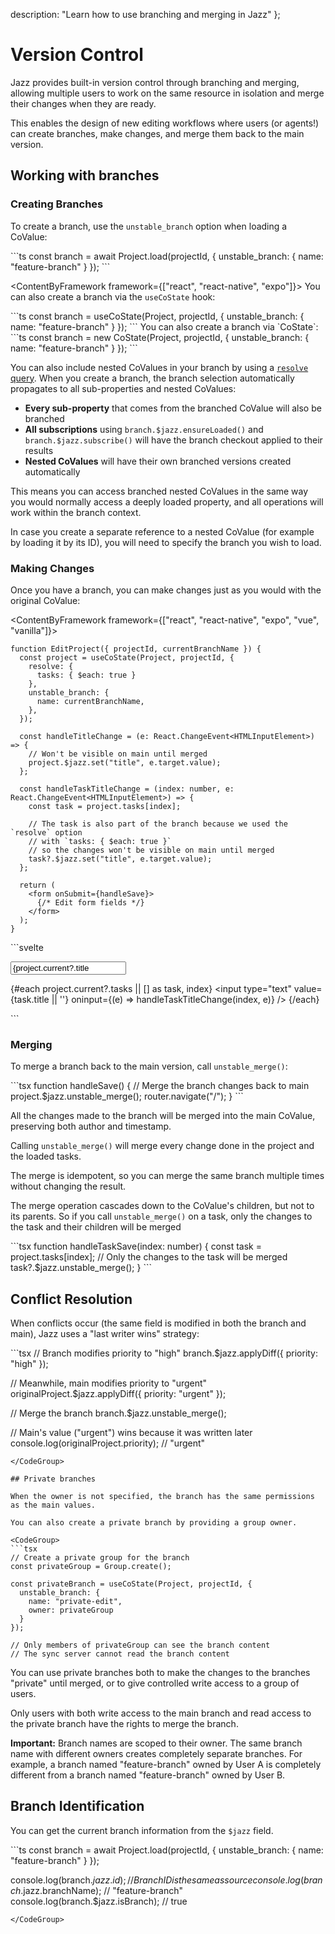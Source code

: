 
  description: "Learn how to use branching and merging in Jazz"
};

# Version Control

Jazz provides built-in version control through branching and merging, allowing multiple users to work on the same resource in isolation and merge their changes when they are ready. 

This enables the design of new editing workflows where users (or agents!) can create branches, make changes, and merge them back to the main version.

## Working with branches

### Creating Branches

To create a branch, use the `unstable_branch` option when loading a CoValue:

<CodeGroup>
```ts
const branch = await Project.load(projectId, {
  unstable_branch: { name: "feature-branch" }
});
```
</CodeGroup>

<ContentByFramework framework={["react", "react-native", "expo"]}>
You can also create a branch via the `useCoState` hook:

<CodeGroup>
```ts
const branch = useCoState(Project, projectId, {
  unstable_branch: { name: "feature-branch" }
});
```
</CodeGroup>
</ContentByFramework>
<ContentByFramework framework={["svelte"]}>
You can also create a branch via `CoState`:

<CodeGroup>
```ts
const branch = new CoState(Project, projectId, {
  unstable_branch: { name: "feature-branch" }
});
```
</CodeGroup>
</ContentByFramework>

You can also include nested CoValues in your branch by using a [`resolve` query](/docs/using-covalues/subscription-and-loading#resolve-queries). When you create a branch, the branch selection automatically propagates to all sub-properties and nested CoValues:

- **Every sub-property** that comes from the branched CoValue will also be branched
- **All subscriptions** using `branch.$jazz.ensureLoaded()` and `branch.$jazz.subscribe()` will have the branch checkout applied to their results
- **Nested CoValues** will have their own branched versions created automatically

This means you can access branched nested CoValues in the same way you would normally access a deeply loaded property, and all operations will work within the branch context.

<Alert variant="info" className="mt-4 flex gap-2 items-center">
  In case you create a separate reference to a nested CoValue (for example by loading it by its ID), you will need to specify the branch you wish to load.
</Alert>

### Making Changes

Once you have a branch, you can make changes just as you would with the original CoValue:

<ContentByFramework framework={["react", "react-native", "expo", "vue", "vanilla"]}>  
<CodeGroup>
```tsx 
function EditProject({ projectId, currentBranchName }) {
  const project = useCoState(Project, projectId, {
    resolve: {
      tasks: { $each: true }
    },
    unstable_branch: {
      name: currentBranchName,
    },
  });

  const handleTitleChange = (e: React.ChangeEvent<HTMLInputElement>) => {
    // Won't be visible on main until merged
    project.$jazz.set("title", e.target.value);
  };

  const handleTaskTitleChange = (index: number, e: React.ChangeEvent<HTMLInputElement>) => {
    const task = project.tasks[index];

    // The task is also part of the branch because we used the `resolve` option
    // with `tasks: { $each: true }`
    // so the changes won't be visible on main until merged
    task?.$jazz.set("title", e.target.value);
  };

  return (
    <form onSubmit={handleSave}>
      {/* Edit form fields */}
    </form>
  );
}
```
</CodeGroup>
</ContentByFramework>
<ContentByFramework framework={["svelte"]}>
<CodeGroup>
```svelte
<script lang="ts">
  import { CoState } from 'jazz-tools/svelte';
  import { Project } from './schema.js';

  let projectId = $state<string>();
  let currentBranchName = $state<string>('main');

  const project = new CoState(Project, () => projectId, () => ({
    resolve: {
      tasks: { $each: true }
    },
    unstable_branch: currentBranchName === 'main' ? undefined : { name: currentBranchName }
  }));

  function handleTitleChange(e: Event) {
    const target = e.target as HTMLInputElement;
    // Won't be visible on main until merged
    project.current?.$jazz.set("title", target.value);
  }

  function handleTaskTitleChange(index: number, e: Event) {
    const target = e.target as HTMLInputElement;
    const task = project.current?.tasks[index];

    // The task is also part of the branch because we used the `resolve` option
    // with `tasks: { $each: true }`
    // so the changes won't be visible on main until merged
    task?.$jazz.set("title", target.value);
  }
</script>

<form>
  <!-- Edit form fields -->
  <input 
    type="text" 
    value={project.current?.title || ''} 
    oninput={handleTitleChange}
  />
  
  {#each project.current?.tasks || [] as task, index}
    <input 
      type="text" 
      value={task.title || ''} 
      oninput={(e) => handleTaskTitleChange(index, e)}
    />
  {/each}
</form>
```
</CodeGroup>
</ContentByFramework>

### Merging

To merge a branch back to the main version, call `unstable_merge()`:

<CodeGroup>
```tsx 
function handleSave() {
  // Merge the branch changes back to main
  project.$jazz.unstable_merge();
  router.navigate("/");
}
```
</CodeGroup>

All the changes made to the branch will be merged into the main CoValue, preserving both author and timestamp.

Calling `unstable_merge()` will merge every change done in the project and the loaded tasks.

The merge is idempotent, so you can merge the same branch multiple times without changing the result.

The merge operation cascades down to the CoValue's children, but not to its parents. So if you call `unstable_merge()` on a task, only the changes to the task and their children will be merged

<CodeGroup>
```tsx 
function handleTaskSave(index: number) {
  const task = project.tasks[index];
  // Only the changes to the task will be merged
  task?.$jazz.unstable_merge();
}
```
</CodeGroup>


## Conflict Resolution

When conflicts occur (the same field is modified in both the branch and main), Jazz uses a "last writer wins" strategy:

<CodeGroup>
```tsx
// Branch modifies priority to "high"
branch.$jazz.applyDiff({ priority: "high" });

// Meanwhile, main modifies priority to "urgent"
originalProject.$jazz.applyDiff({ priority: "urgent" });

// Merge the branch
branch.$jazz.unstable_merge();

// Main's value ("urgent") wins because it was written later
console.log(originalProject.priority); // "urgent"
```
</CodeGroup>

## Private branches

When the owner is not specified, the branch has the same permissions as the main values.

You can also create a private branch by providing a group owner.

<CodeGroup>
```tsx 
// Create a private group for the branch
const privateGroup = Group.create();

const privateBranch = useCoState(Project, projectId, {
  unstable_branch: { 
    name: "private-edit", 
    owner: privateGroup 
  }
});

// Only members of privateGroup can see the branch content
// The sync server cannot read the branch content
```
</CodeGroup>

You can use private branches both to make the changes to the branches "private" until merged, or to give controlled write access to a group of users.

Only users with both write access to the main branch and read access to the private branch have the rights to merge the branch.

<Alert variant="info" className="mt-4 flex gap-2 items-center">
  <strong>Important:</strong> Branch names are scoped to their owner. The same branch name with different owners creates completely separate branches. For example, a branch named "feature-branch" owned by User A is completely different from a branch named "feature-branch" owned by User B.
</Alert>

## Branch Identification

You can get the current branch information from the `$jazz` field.

<CodeGroup>
```ts 
const branch = await Project.load(projectId, {
  unstable_branch: { name: "feature-branch" }
});

console.log(branch.$jazz.id); // Branch ID is the same as source
console.log(branch.$jazz.branchName); // "feature-branch"
console.log(branch.$jazz.isBranch); // true
```
</CodeGroup>
